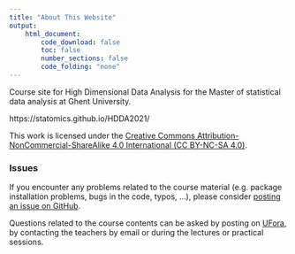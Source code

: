 ```yaml
---
title: "About This Website"
output:
    html_document:
        code_download: false
        toc: false
        number_sections: false
        code_folding: "none"
---
```


Course site for High Dimensional Data Analysis for the Master of statistical
data analysis at Ghent University.

https://statomics.github.io/HDDA2021/

This work is licensed under the
[Creative Commons Attribution-NonCommercial-ShareAlike 4.0 International (CC BY-NC-SA 4.0)](https://creativecommons.org/licenses/by-nc-sa/4.0).

### Issues

If you encounter any problems related to the course material (e.g. package
installation problems, bugs in the code, typos, ...), please consider [posting
an issue on GitHub](https://github.com/statOmics/HDDA2021/issues).

Questions related to the course contents can be asked by posting on
[UFora](https://ufora.ugent.be/d2l/home/444226),
by contacting the teachers by email or during the lectures or practical
sessions.
